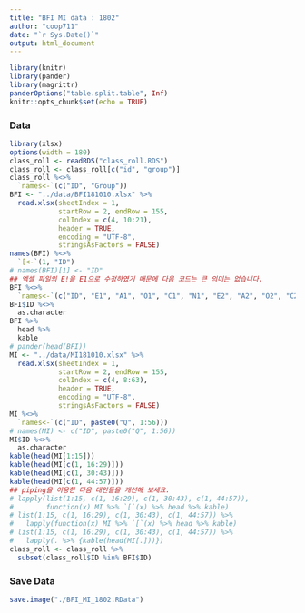 ```yaml
---
title: "BFI MI data : 1802"
author: "coop711"
date: "`r Sys.Date()`"
output: html_document
---
```


```r
library(knitr)
library(pander)
library(magrittr)
panderOptions("table.split.table", Inf)
knitr::opts_chunk$set(echo = TRUE)
```

### Data

```r
library(xlsx)
options(width = 180)
class_roll <- readRDS("class_roll.RDS")
class_roll <- class_roll[c("id", "group")]
class_roll %<>%
  `names<-`(c("ID", "Group"))
BFI <- "../data/BFI181010.xlsx" %>% 
  read.xlsx(sheetIndex = 1, 
            startRow = 2, endRow = 155, 
            colIndex = c(4, 10:21), 
            header = TRUE, 
            encoding = "UTF-8",
            stringsAsFactors = FALSE)
names(BFI) %<>%
  `[<-`(1, "ID")
# names(BFI)[1] <- "ID"
## 엑셀 파일의 E!을 E1으로 수정하였기 때문에 다음 코드는 큰 의미는 없습니다.
BFI %<>%
  `names<-`(c("ID", "E1", "A1", "O1", "C1", "N1", "E2", "A2", "O2", "C2", "N2", "O3", "A3"))
BFI$ID %<>%
  as.character
BFI %>% 
  head %>%
  kable
# pander(head(BFI))
MI <- "../data/MI181010.xlsx" %>%
  read.xlsx(sheetIndex = 1, 
            startRow = 2, endRow = 155, 
            colIndex = c(4, 8:63), 
            header = TRUE, 
            encoding = "UTF-8",
            stringsAsFactors = FALSE)
MI %<>%
  `names<-`(c("ID", paste0("Q", 1:56)))
# names(MI) <- c("ID", paste0("Q", 1:56))
MI$ID %<>% 
  as.character
kable(head(MI[1:15]))
kable(head(MI[c(1, 16:29)]))
kable(head(MI[c(1, 30:43)]))
kable(head(MI[c(1, 44:57)]))
## piping을 이용한 다음 대안들을 개선해 보세요.
# lapply(list(1:15, c(1, 16:29), c(1, 30:43), c(1, 44:57)), 
#        function(x) MI %>% `[`(x) %>% head %>% kable)
# list(1:15, c(1, 16:29), c(1, 30:43), c(1, 44:57)) %>%
#   lapply(function(x) MI %>% `[`(x) %>% head %>% kable)
# list(1:15, c(1, 16:29), c(1, 30:43), c(1, 44:57)) %>%
#   lapply(. %>% {kable(head(MI[.]))})
class_roll <- class_roll %>%
  subset(class_roll$ID %in% BFI$ID)
```

### Save Data

```r
save.image("./BFI_MI_1802.RData")
```

